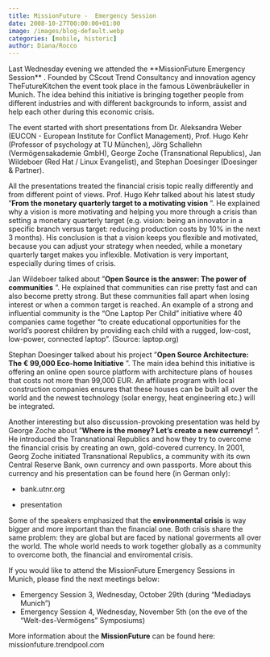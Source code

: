 ```yaml
---
title: MissionFuture -  Emergency Session
date: 2008-10-27T00:00:00+01:00
image: /images/blog-default.webp
categories: [mobile, historic]
author: Diana/Rocco
---
```


<div class="entry-content">
Last Wednesday evening we attended the **MissionFuture Emergency Session** . Founded by CScout Trend Consultancy and innovation agency TheFutureKitchen the event took place in the famous Löwenbräukeller in Munich. The idea behind this initiative is bringing together people from different industries and with different backgrounds to inform, assist and help each other during this economic crisis.



The event started with short presentations from Dr. Aleksandra Weber (EUCON - European Institute for Conflict Management), Prof. Hugo Kehr (Professor of psychology at TU München), Jörg Schallehn (Vermögensakademie GmbH), George Zoche (Transnational Republics), Jan Wildeboer (Red Hat / Linux Evangelist), and Stephan Doesinger (Doesinger &amp; Partner).



All the presentations treated the financial crisis topic really differently and from different point of views. Prof. Hugo Kehr talked about his latest study ”**From the monetary quarterly target to a motivating vision** ”. He explained why a vision is more motivating and helping you more through a crisis than setting a monetary quarterly target (e.g. vision: being an innovator in a specific branch versus target: reducing production costs by 10% in the next 3 months). His conclusion is that a vision keeps you flexible and motivated, because you can adjust your strategy when needed, while a monetary quarterly target makes you inflexible. Motivation is very important, especially during times of crisis.

Jan Wildeboer talked about ”**Open Source is the answer: The power of communities** ”. He explained that communities can rise pretty fast and can also become pretty strong. But these communities fall apart when losing interest or when a common target is reached. An example of a strong and influential community is the “One Laptop Per Child” initiative where 40 companies came together “to create educational opportunities for the world’s poorest children by providing each child with a rugged, low-cost, low-power, connected laptop”. (Source: laptop.org)

Stephan Doesinger talked about his project ”**Open Source Architecture: The  € 99,000 Eco-home Initiative** ”. The main idea behind this initiative is offering an online open source platform with architecture plans of houses that costs not more than 99,000 EUR. An affiliate program with local construction companies ensures that these houses can be built all over the world and the newest technology (solar energy, heat engineering etc.) will be integrated.



Another interesting but also discussion-provoking presentation was held by George Zoche about ”**Where is the money? Let’s create a new currency!** ”. He introduced the Transnational Republics and how they try to overcome the financial crisis by creating an own, gold-covered currency. In 2001, Georg Zoche initiated Transnational Republics, a community with its own Central Reserve Bank, own currency and own passports. More about this currency and his presentation can be found here (in German only):

- bank.utnr.org

- presentation



Some of the speakers emphasized that the **environmental crisis**  is way bigger and more important than the financial one. Both crisis share the same problem: they are global but are faced by national goverments all over the world. The whole world needs to work together globally as a community to overcome both, the financial and enviromental crisis.



If you would like to attend   the MissionFuture Emergency Sessions in Munich, please find the next meetings below:<ul>	<li>Emergency Session 3, Wednesday, October 29th (during “Mediadays Munich”)</li>	<li>Emergency Session 4, Wednesday, November 5th (on the eve of the “Welt-des-Vermögens” Symposiums)</li></ul>

More information about the **MissionFuture**  can be found here: missionfuture.trendpool.com
</div>

